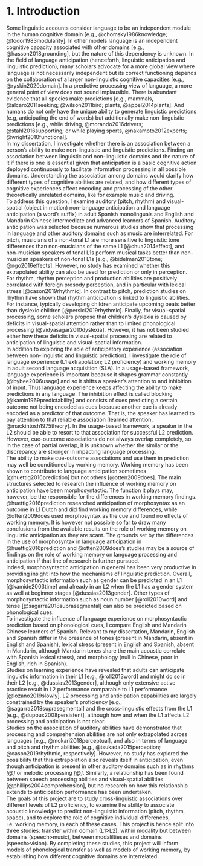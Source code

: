 # 1. Introduction
Some linguistic accounts consider language to be an independent module in the human cognitive domain [e.g., @chomsky1986knowledge; @fodor1983modularity]. In other models language is an independent cognitive capacity associated with other domains [e.g., @hasson2018grounding], but the nature of this dependency is unknown. In the field of language anticipation (henceforth, linguistic anticipation and linguistic prediction), many scholars advocate for a more global view where language is not necessarily independent but its correct functioning depends on the collaboration of a larger non-linguistic cognitive capacities [e.g., @ryskin2020domain]. In a predictive processing view of language, a more general point of view does not sound implausible. There is abundant evidence that all species make predictions [e.g., mammals, @alcaro2011seeking; @wilson2011bird; plants, @appel2014plants]. And humans do not only have the unique ability to generate linguistic predictions (e.g, anticipating the end of words) but additionally make non-linguistic predictions [e.g., while driving, @morando2016drivers; @stahl2016supporting; or while playing sports, @nakamoto2012experts; @wright2010functional].      
In my dissertation, I investigate whether there is an association between a person’s ability to make non-linguistic and linguistic predictions. Finding an association between linguistic and non-linguistic domains and the nature of it if there is one is essential given that anticipation is a basic cognitive action deployed continuously to facilitate information processing in all possible domains. Understanding the association among domains would clarify how different types of cognitive abilities are related, and how different types of cognitive experiences affect encoding and processing of the other theoretically unrelated domains, like for example music and driving.      
To address this question, I examine auditory (pitch, rhythm) and visual-spatial (object in motion) non-language anticipation and language anticipation (a word’s suffix) in adult Spanish monolinguals and English and Mandarin Chinese intermediate and advanced learners of Spanish. Auditory anticipation was selected because numerous studies show that processing in language and other auditory domains such as music are interrelated. For pitch, musicians of a non-tonal L1 are more sensitive to linguistic tone differences than non-musicians of the same L1 [@chua2014effect], and non-musician speakers of tonal L1s perform musical tasks better than non-musician speakers of non-tonal L1s [e.g., @bidelman2013tone; @ngo2016effects]. However, no study has examined whether this extrapolated ability can also be used for prediction or only in perception. For rhythm, rhythm perception and production abilities are positively correlated with foreign prosody perception, and in particular with lexical stress [@cason2019rhythmic]. In contrast to pitch, prediction studies on rhythm have shown that rhythm anticipation is linked to linguistic abilities. For instance, typically developing children anticipate upcoming beats better than dyslexic children [@persici2019rhythmic]. Finally, for visual-spatial processing, some scholars propose that children’s dyslexia is caused by deficits in visual-spatial attention rather than to limited phonological processing [@vidyasagar2010dyslexia]. However, it has not been studied either how these deficits in visual-spatial processing are related to anticipation of linguistic and visual-spatial information.     
In addition to exploring the role of anticipatory experience (association between non-linguistic and linguistic prediction), I investigate the role of language experience (L1 extrapolation; L2 proficiency) and working memory in adult second language acquisition (SLA). In a usage-based framework, language experience is important because it shapes grammar constantly [@bybee2006usage] and so it shifts a speaker’s attention to and inhibition of input. Thus language experience keeps affecting the ability to make predictions in any language.  The inhibition effect is called blocking [@kamin1969predictability] and consists of cues predicting a certain outcome not being encoded as cues because another cue is already encoded as a predictor of that outcome. That is, the speaker has learned to pay attention to that reliable association [learned attention, @mackintosh1975theory]. In the usage-based framework, a speaker in the L2 should be able to resort to that association for successful L2 prediction. However, cue-outcome associations do not always overlap completely, so in the case of partial overlap, it is unknown whether the similar or the discrepancy are stronger in impacting language processing.      
The ability to make cue-outcome associations and use them in prediction may well be conditioned by working memory. Working memory has been shown to contribute to language anticipation sometimes [@huettig2016prediction] but not others [@otten2009does]. The main structures selected to research the influence of working memory on anticipation have been morphosyntactic. The function it plays may, however, be the responsible for the differences in working memory findings. @huettig2016prediction researched anticipation of morphosyntax as an outcome in L1 Dutch and did find working memory differences, while @otten2009does used morphosyntax as the cue and found no effects of working memory. It is however not possible so far to draw many conclusions from the available results on the role of working memory on linguistic anticipation as they are scant. The grounds set by the differences in the use of morphosyntax in language anticipation in @huettig2016prediction and @otten2009does's studies may be a source of findings on the role of working memory on language processing and anticipation if that line of research is further pursued.           
Indeed, morphosyntactic anticipation in general has been very productive in providing insight into how the mechanisms of linguistic prediction. Overall, morphosyntactic information such as gender can be predicted in an L1 [@kamide2003time] and already in an L2 when the L1 has a gender system as well at beginner stages [@dussias2013gender]. Other types of morphosyntactic information such as noun number [@roll2010word] and tense [@sagarra2018suprasegmental] can also be predicted based on phonological cues.     
To investigate the influence of language experience on morphosyntactic prediction based on phonological cues, I compare English and Mandarin Chinese learners of Spanish. Relevant to my dissertation, Mandarin, English and Spanish differ in the presence of tones (present in Mandarin, absent in English and Spanish), lexical stress (present in English and Spanish, absent in Mandarin, although Mandarin tones share the main acoustic correlate with Spanish lexical stress), and morphology (null in Chinese, poor in English, rich in Spanish).     
Studies on learning experience have revealed that adults can anticipate linguistic information in their L1 [e.g., @roll2013word] and might do so in their L2 [e.g., @dussias2013gender], although only extensive active practice result in L2 performance comparable to L1 performance [@lozano2019slowly]. L2 processing and anticipation capabilities are largely constrained by the speaker’s proficiency [e.g., @sagarra2018suprasegmental] and the cross-linguistic effects from the L1 [e.g., @dupoux2008persistent], although how and when the L1 affects L2 processing and anticipation is not clear.      
Studies on the association of auditory abilities have demonstrated that processing and comprehension abilities are not only extrapolated across languages [e.g., @mokari2018perceptual], and also in terms of language and pitch and rhythm abilities [e.g., @tsukada2015perception; @cason2019rhythmic,  respectively]. However, no study has explored the possibility that this extrapolation also reveals itself in anticipation, even though anticipation is present in other auditory domains such as in rhythms _[@]_ or melodic processing _[@]_. Similarly, a relationship has been found between speech processing abilities and visual-spatial abilities [@phillips2004comprehension], but no research on how this relationship extends to anticipation performance has been undertaken.      
The goals of this project are to study cross-linguistic associations over different levels of L2 proficiency, to examine the ability to associate acoustic knowledge to predict non-linguistic information (pitch, rhythm, space), and to explore the role of cognitive individual differences, i.e. working memory, in each of these cases. This project is hence split into three studies: transfer within domain (L1>L2), within modality but between domains (speech>music), between modaliltieses and domains (speech>vision). By completing these studies, this project will inform models of phonological transfer as well as models of working memory, by establishing how different cognitive domains are interrelated.